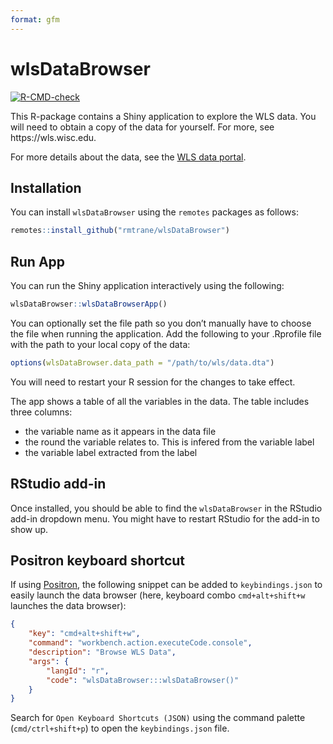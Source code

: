 ```yaml
---
format: gfm
---
```


<!-- README.md is generated from README.Rmd. Please edit that file -->


# wlsDataBrowser

<!-- badges: start -->
[![R-CMD-check](https://github.com/rmtrane/wlsDataBrowser/actions/workflows/R-CMD-check.yaml/badge.svg)](https://github.com/rmtrane/wlsDataBrowser/actions/workflows/R-CMD-check.yaml)
<!-- badges: end -->

This R-package contains a Shiny application to explore the WLS data. You will need to obtain a copy of the data for yourself. For more, see https://wls.wisc.edu. 

For more details about the data, see the [WLS data portal](https://wls.portal.ssc.wisc.edu).

## Installation

You can install `wlsDataBrowser` using the `remotes` packages as follows:

``` r
remotes::install_github("rmtrane/wlsDataBrowser")
```

## Run App

You can run the Shiny application interactively using the following:

``` r
wlsDataBrowser::wlsDataBrowserApp()
```

You can optionally set the file path so you don't manually have to choose the file when running the application. Add the following to your .Rprofile file with the path to your local copy of the data:

``` r
options(wlsDataBrowser.data_path = "/path/to/wls/data.dta")
```

You will need to restart your R session for the changes to take effect.

The app shows a table of all the variables in the data. The table includes three columns: 

* the variable name as it appears in the data file
* the round the variable relates to. This is infered from the variable label
* the variable label extracted from the label

## RStudio add-in

Once installed, you should be able to find the `wlsDataBrowser` in the RStudio add-in dropdown menu. You might have to restart RStudio for the add-in to show up.

## Positron keyboard shortcut

If using [Positron](https://positron.posit.co), the following snippet can be added to `keybindings.json` to easily launch the data browser (here, keyboard combo `cmd+alt+shift+w` launches the data browser):

``` json
{
    "key": "cmd+alt+shift+w",
    "command": "workbench.action.executeCode.console",
    "description": "Browse WLS Data",
    "args": {
        "langId": "r",
        "code": "wlsDataBrowser:::wlsDataBrowser()"
    }
}
```

Search for `Open Keyboard Shortcuts (JSON)` using the command palette (`cmd/ctrl+shift+p`) to open the `keybindings.json` file. 